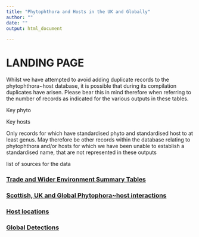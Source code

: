 ```yaml
---
title: "Phytophthora and Hosts in the UK and Globally"
author: ""
date: ""
output: html_document

---
```


# LANDING PAGE




Whilst we have attempted to avoid adding duplicate records to the phytophthora~host database, it is possible that during its compilation duplicates have arisen. Please bear this in mind therefore when referring to the number of records as indicated for the various outputs in these tables.


Key phyto

Key hosts


Only records for which have standardised phyto and standardised host to at least genus.
May therefore be other records within the database relating to phytophthora and/or hosts for which we have been unable to establish a standardised name, that are not represented in these outputs

list of sources for the data

### [Trade and Wider Environment Summary Tables](<trade_widerEnv_summary.html>) 



### [Scottish, UK and Global Phytophora~host interactions](<location_summary.html>) 


### [Host locations](<host_locations.html>) 

### [Global Detections](<test.html>) 


<br>


